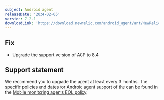 ```yaml
---
subject: Android agent
releaseDate: '2024-02-05'
version: 7.2.1
downloadLink: 'https://download.newrelic.com/android_agent/ant/NewRelic_Android_Agent_7.2.1.zip'
---
```


## Fix

* Upgrade the support version of AGP to 8.4


## Support statement

We recommend you to upgrade the agent at least every 3 months. The specific policies and dates for Android agent support of the can be found in the [Mobile monitoring agents EOL policy](https://docswebsitedevelop-cthomasnewrelicdocswebsiterele.gatsbyjs.io/docs/mobile-monitoring/new-relic-mobile/get-started/mobile-agents-eol-policy/#android-eol).
